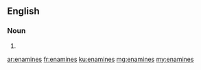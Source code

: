 ==English==

===Noun===
{{head|en|noun plural form}}

# {{plural of|enamine|lang=en}}

[[ar:enamines]]
[[fr:enamines]]
[[ku:enamines]]
[[mg:enamines]]
[[my:enamines]]